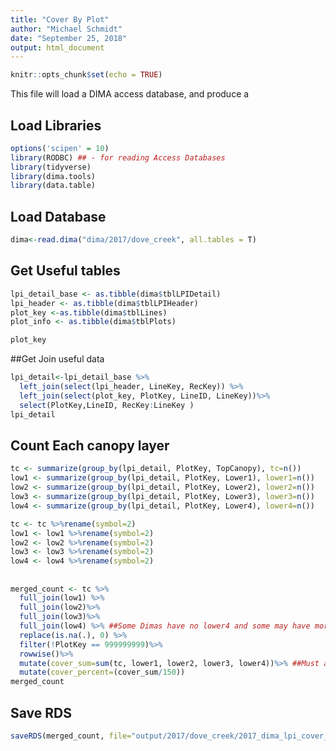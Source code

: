 ```yaml
---
title: "Cover By Plot"
author: "Michael Schmidt"
date: "September 25, 2018"
output: html_document
---
```


```r
knitr::opts_chunk$set(echo = TRUE)
```

This file will load a DIMA access database, and produce a 

## Load Libraries
```r
options('scipen' = 10)
library(RODBC) ## - for reading Access Databases
library(tidyverse)
library(dima.tools)
library(data.table)
```

## Load Database
```r
dima<-read.dima("dima/2017/dove_creek", all.tables = T)
```

## Get Useful tables

```r
lpi_detail_base <- as.tibble(dima$tblLPIDetail)
lpi_header <- as.tibble(dima$tblLPIHeader)
plot_key <-as.tibble(dima$tblLines)
plot_info <- as.tibble(dima$tblPlots)
```

```r
plot_key
```

##Get Join useful data
```r
lpi_detail<-lpi_detail_base %>% 
  left_join(select(lpi_header, LineKey, RecKey)) %>%
  left_join(select(plot_key, PlotKey, LineID, LineKey))%>%
  select(PlotKey,LineID, RecKey:LineKey )
lpi_detail


```

## Count Each canopy layer

```r
tc <- summarize(group_by(lpi_detail, PlotKey, TopCanopy), tc=n())
low1 <- summarize(group_by(lpi_detail, PlotKey, Lower1), lower1=n())
low2 <- summarize(group_by(lpi_detail, PlotKey, Lower2), lower2=n())
low3 <- summarize(group_by(lpi_detail, PlotKey, Lower3), lower3=n())
low4 <- summarize(group_by(lpi_detail, PlotKey, Lower4), lower4=n())

tc <- tc %>%rename(symbol=2)
low1 <- low1 %>%rename(symbol=2)
low2 <- low2 %>%rename(symbol=2)
low3 <- low3 %>%rename(symbol=2)
low4 <- low4 %>%rename(symbol=2)
```

## 
```r
merged_count <- tc %>% 
  full_join(low1) %>%
  full_join(low2)%>%
  full_join(low3)%>%
  full_join(low4) %>% ##Some Dimas have no lower4 and some may have more than lower4
  replace(is.na(.), 0) %>%
  filter(!PlotKey == 999999999)%>%
  rowwise()%>%
  mutate(cover_sum=sum(tc, lower1, lower2, lower3, lower4))%>% ##Must alter this section if they have more
  mutate(cover_percent=(cover_sum/150))
merged_count
```


## Save RDS

```r
saveRDS(merged_count, file="output/2017/dove_creek/2017_dima_lpi_cover_all_dov")
```






